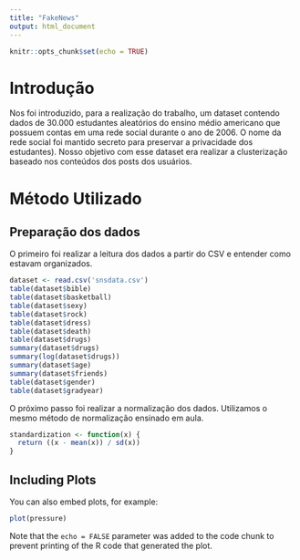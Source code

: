 ```yaml
---
title: "FakeNews"
output: html_document
---
```


```r
knitr::opts_chunk$set(echo = TRUE)
```

# Introdução

Nos foi introduzido, para a realização do trabalho, um dataset contendo dados de 30.000 estudantes aleatórios do ensino médio americano que possuem contas em uma rede social durante o ano de 2006. O nome da rede social foi mantido secreto para preservar a privacidade dos estudantes). Nosso objetivo com esse dataset era realizar a clusterização baseado nos conteúdos dos posts dos usuários.

# Método Utilizado

## Preparação dos dados

O primeiro foi realizar a leitura dos dados a partir do CSV e entender como estavam organizados.

```r
dataset <- read.csv('snsdata.csv')
table(dataset$bible)
table(dataset$basketball)
table(dataset$sexy)
table(dataset$rock)
table(dataset$dress)
table(dataset$death)
table(dataset$drugs)
summary(dataset$drugs)
summary(log(dataset$drugs))
summary(dataset$age)
summary(dataset$friends)
table(dataset$gender)
table(dataset$gradyear)
```

O próximo passo foi realizar a normalização dos dados. Utilizamos o mesmo método de normalização ensinado em aula.

```r
standardization <- function(x) {
  return ((x - mean(x)) / sd(x))
}
```

## Including Plots

You can also embed plots, for example:

```r
plot(pressure)
```

Note that the `echo = FALSE` parameter was added to the code chunk to prevent printing of the R code that generated the plot.
